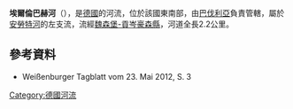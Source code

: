 {{Expand language|1=de|time=2020-11-04T13:19:32+00:00}}
{{Coord|49.04909|N|11.13424|E|display=title}}

'''埃爾倫巴赫河'''（{{lang-de|Erlenbach}}），是[[德國|德國]]的河流，位於該國東南部，由[[巴伐利亞|巴伐利亞]]負責管轄，屬於[[安勞特河|安勞特河]]的左支流，流經[[魏森堡-貢岑豪森縣|魏森堡-貢岑豪森縣]]，河道全長2.2公里。

==參考資料==
* Weißenburger Tagblatt vom 23. Mai 2012, S. 3

{{Germany-geo-stub}}
[[Category:德國河流|Category:德國河流]]